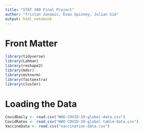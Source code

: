 ```yaml
---
title: "STAT 380 Final Project"
author: "Tristan Zanowic, Evan Spinney, Julian Sim"
output: html_notebook
---
```


# Front Matter
```r
library(tidyverse)
library(Lahman)
library(reshape2)
library(mdsr)
library(mvtnorm)
library(factoextra)
library(cluster)
```

# Loading the Data
```r
CovidDaily <- read.csv("WHO-COVID-19-global-data.csv")
CovidRates <- read.csv("WHO-COVID-19-global-table-data.csv")
VaccineData <- read.csv("vaccination-data.csv")
```